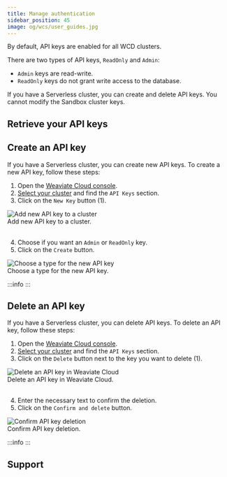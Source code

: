 ```yaml
---
title: Manage authentication
sidebar_position: 45
image: og/wcs/user_guides.jpg
---
```



By default, API keys are enabled for all WCD clusters.

There are two types of API keys, `ReadOnly` and `Admin`:

- `Admin` keys are read-write.
- `ReadOnly` keys do not grant write access to the database.

If you have a Serverless cluster, you can create and delete API keys. You cannot modify the Sandbox cluster keys.

## Retrieve your API keys


<RetrieveAPIKeys/>

## Create an API key

If you have a Serverless cluster, you can create new API keys. To create a new API key, follow these steps:


<div class="row">
  <div class="col col--4">
    <ol>
      <li>
        Open the <a href="https://console.weaviate.cloud">Weaviate Cloud console</a>.
      </li>
      <li>
        <a href="/developers/wcs/manage-clusters/status#select-your-cluster">Select your cluster</a> and find the <code>API Keys</code> section.
      </li>
      <li>Click on the <code>New Key</code> button (<span class="callout">1</span>).</li>
    </ol>
  </div>
  <div class="col col--8">
    <div class="card">
      <div class="card__image">
        <img src={NewAPIKey} alt="Add new API key to a cluster" />
      </div>
      <div class="card__body">
        Add new API key to a cluster.
      </div>
    </div>
  </div>
</div>
<br/>


<div class="row">
  <div class="col col--4">
    <ol start="4">
      <li>
        Choose if you want an <code>Admin</code> or <code>ReadOnly</code> key.
      </li>
      <li>Click on the <code>Create</code> button.</li>
    </ol>
  </div>
  <div class="col col--8">
    <div class="card">
      <div class="card__image">
        <img src={NewAPIKeyConfirm} alt="Choose a type for the new API key" />
      </div>
      <div class="card__body">
        Choose a type for the new API key.
      </div>
    </div>
  </div>
</div>

:::info
<RestartTheCluster/>
:::

## Delete an API key

If you have a Serverless cluster, you can delete API keys. To delete an API key, follow these steps:


<div class="row">
  <div class="col col--4">
    <ol>
      <li>
        Open the <a href="https://console.weaviate.cloud">Weaviate Cloud console</a>.
      </li>
      <li>
        <a href="/developers/wcs/manage-clusters/status#select-your-cluster">Select your cluster</a> and find the <code>API Keys</code> section.
      </li>
      <li>Click on the <code>Delete</code> button next to the key you want to delete (<span class="callout">1</span>).</li>
    </ol>
  </div>
  <div class="col col--8">
    <div class="card">
      <div class="card__image">
        <img src={DeleteAPIKey} alt="Delete an API key in Weaviate Cloud" />
      </div>
      <div class="card__body">
        Delete an API key in Weaviate Cloud.
      </div>
    </div>
  </div>
</div>
<br/>


<div class="row">
  <div class="col col--4">
    <ol start="4">
      <li>
        Enter the necessary text to confirm the deletion.
      </li>
      <li>Click on the <code>Confirm and delete</code> button.</li>
    </ol>
  </div>
  <div class="col col--8">
    <div class="card">
      <div class="card__image">
        <img src={DeleteAPIKeyConfirm} alt="Confirm API key deletion" />
      </div>
      <div class="card__body">
        Confirm API key deletion.
      </div>
    </div>
  </div>
</div>

:::info
<RestartTheCluster/>
:::

## Support


<SupportAndTrouble />


<CustomScriptLoader/>

